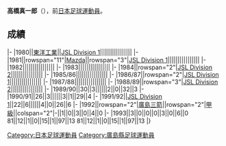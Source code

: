 {{Infobox football biography
|name=高橋真一郎
|image=
|fullname=高橋真一郎
|birth_date={{Birth date and age|1957|10|27}}
|cityofbirth=[[廣島縣|廣島縣]]
|countryofbirth=[[日本|日本]]
|position=[[前鋒_(足球)|前鋒]]
|currentclub=
|years=1980-1993
|clubs=[[廣島三箭|東洋工業/Mazda/廣島三箭]]
|caps(goals)=
|nationalyears=
|nationalteam=
|nationalcaps(goals)=
}}
'''高橋真一郎'''（{{Bd|1957年|10月27日||}}），前[[日本|日本]][[足球|足球]][[運動員|運動員]]。

==成績==
{{Football player club statistics 1|YYN}}
{{Football player club statistics 2|JPN|YYN}}
|-
|1980||[[廣島三箭|東洋工業]]||[[Japan_Soccer_League|JSL Division 1]]||||||||||||||||
|-
|1981||rowspan="11"|[[廣島三箭|Mazda]]||rowspan="3"|[[Japan_Soccer_League|JSL Division 1]]||||||||||||||||
|-
|1982||||||||||||||||
|-
|1983||||||||||||||||
|-
|1984||rowspan="2"|[[Japan_Soccer_League|JSL Division 2]]||||||||||||||||
|-
|1985/86||||||||||||||||
|-
|1986/87||rowspan="2"|[[Japan_Soccer_League|JSL Division 1]]||||||||||||||||
|-
|1987/88||||||||||||||||
|-
|1988/89||rowspan="3"|[[Japan_Soccer_League|JSL Division 2]]||||||||||||||||
|-
|1989/90||30||3||||||2||0||32||3
|-
|1990/91||26||3||||||3||1||29||4
|-
|1991/92||[[Japan_Soccer_League|JSL Division 1]]||22||6||||||4||0||26||6
|-
|1992||rowspan="2"|[[廣島三箭|廣島三箭]]||rowspan="2"|[[日本職業足球甲級聯賽|甲級]]||colspan="2"|-||1||0||3||0||4||0
|-
|1993||3||0||0||0||3||0||6||0
{{Football player club statistics 3|1|JPN}}81||12||1||0||15||1||97||13
{{Football player club statistics 5}}81||12||1||0||15||1||97||13
|}

{{Japan-sport-bio-stub}}
{{Soccer-player-stub}}
[[Category:日本足球運動員|Category:日本足球運動員]]
[[Category:廣島縣足球運動員|Category:廣島縣足球運動員]]